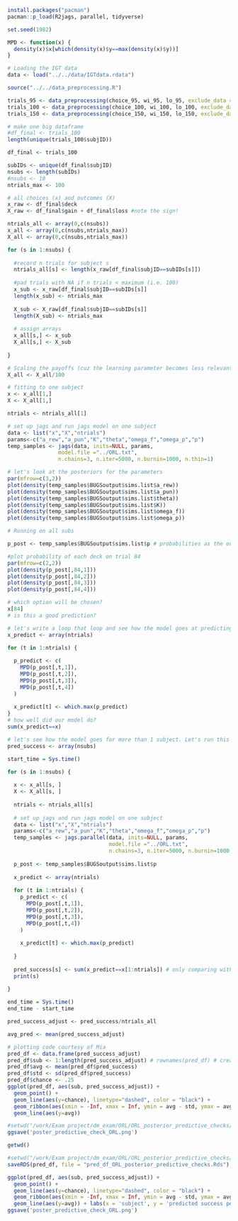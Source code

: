 ```r
install.packages("pacman")
pacman::p_load(R2jags, parallel, tidyverse)

set.seed(1982)

```

```r
MPD <- function(x) {
  density(x)$x[which(density(x)$y==max(density(x)$y))]
}
```


```r
# Loading the IGT data
data <- load("../../data/IGTdata.rdata")

source("../../data_preprocessing.R")

trials_95 <- data_preprocessing(choice_95, wi_95, lo_95, exclude_data = TRUE)
trials_100 <- data_preprocessing(choice_100, wi_100, lo_100, exclude_data = TRUE)
trials_150 <- data_preprocessing(choice_150, wi_150, lo_150, exclude_data = TRUE)

# make one big dataframe 
#df_final <- trials_100
length(unique(trials_100$subjID))

df_final <- trials_100
```

```r
subIDs <- unique(df_final$subjID)
nsubs <- length(subIDs)
#nsubs <- 10
ntrials_max <- 100

# all choices (x) and outcomes (X)
x_raw <- df_final$deck
X_raw <- df_final$gain + df_final$loss #note the sign!
```

```r
ntrials_all <- array(0,c(nsubs))
x_all <- array(0,c(nsubs,ntrials_max))
X_all <- array(0,c(nsubs,ntrials_max))

for (s in 1:nsubs) {
  
  #record n trials for subject s
  ntrials_all[s] <- length(x_raw[df_final$subjID==subIDs[s]])
  
  #pad trials with NA if n trials < maximum (i.e. 100)
  x_sub <- x_raw[df_final$subjID==subIDs[s]] 
  length(x_sub) <- ntrials_max
  
  X_sub <- X_raw[df_final$subjID==subIDs[s]] 
  length(X_sub) <- ntrials_max
  
  # assign arrays
  x_all[s,] <- x_sub
  X_all[s,] <- X_sub
  
}

# Scaling the payoffs (cuz the learning parameter becomes less relevant for very large payoffs/losses)
X_all <- X_all/100
```

```r
# fitting to one subject
x <- x_all[1,]
X <- X_all[1,]

ntrials <- ntrials_all[1]

# set up jags and run jags model on one subject
data <- list("x","X","ntrials") 
params<-c("a_rew","a_pun","K","theta","omega_f","omega_p","p")
temp_samples <- jags(data, inits=NULL, params,
                model.file ="../ORL.txt",
                n.chains=3, n.iter=5000, n.burnin=1000, n.thin=1)

# let's look at the posteriors for the parameters
par(mfrow=c(3,2))
plot(density(temp_samples$BUGSoutput$sims.list$a_rew))
plot(density(temp_samples$BUGSoutput$sims.list$a_pun))
plot(density(temp_samples$BUGSoutput$sims.list$theta))
plot(density(temp_samples$BUGSoutput$sims.list$K))
plot(density(temp_samples$BUGSoutput$sims.list$omega_f))
plot(density(temp_samples$BUGSoutput$sims.list$omega_p))

```



```r
# Running on all subs

p_post <- temp_samples$BUGSoutput$sims.list$p # probabilities as the outcome from softmax

#plot probability of each deck on trial 84
par(mfrow=c(2,2))
plot(density(p_post[,84,1]))
plot(density(p_post[,84,2]))
plot(density(p_post[,84,3]))
plot(density(p_post[,84,4]))

# which option will be chosen?
x[84]
# is this a good prediction?

# let's write a loop that loop and see how the model goes at predicting responses for all trials 
x_predict <- array(ntrials)

for (t in 1:ntrials) {
  
  p_predict <- c(
    MPD(p_post[,t,1]),
    MPD(p_post[,t,2]),
    MPD(p_post[,t,3]),
    MPD(p_post[,t,4])
  )
  
  x_predict[t] <- which.max(p_predict)
}
# how well did our model do?
sum(x_predict==x)

# let's see how the model goes for more than 1 subject. Let's run this on all subjects
pred_success <- array(nsubs)

start_time = Sys.time()

for (s in 1:nsubs) {
  
  x <- x_all[s, ]
  X <- X_all[s, ]
  
  ntrials <- ntrials_all[s]
  
  # set up jags and run jags model on one subject
  data <- list("x","X","ntrials") 
  params<-c("a_rew","a_pun","K","theta","omega_f","omega_p","p")
  temp_samples <- jags.parallel(data, inits=NULL, params,
                                model.file ="../ORL.txt",
                                n.chains=3, n.iter=5000, n.burnin=1000, n.thin=1, n.cluster=4)
  
  p_post <- temp_samples$BUGSoutput$sims.list$p
  
  x_predict <- array(ntrials)
  
  for (t in 1:ntrials) {
    p_predict <- c(
      MPD(p_post[,t,1]),
      MPD(p_post[,t,2]),
      MPD(p_post[,t,3]),
      MPD(p_post[,t,4])
    )
    
    x_predict[t] <- which.max(p_predict)
    
  }
  
  pred_success[s] <- sum(x_predict==x[1:ntrials]) # only comparing with trials for which we have choices
  print(s)
  
}

end_time = Sys.time()
end_time - start_time

pred_success_adjust <- pred_success/ntrials_all

avg_pred <- mean(pred_success_adjust)

# plotting code courtesy of Mia
pred_df <- data.frame(pred_success_adjust)
pred_df$sub <- 1:length(pred_success_adjust) # rownames(pred_df) # creating a subject index
pred_df$avg <- mean(pred_df$pred_success)
pred_df$std <- sd(pred_df$pred_success)
pred_df$chance <- .25
ggplot(pred_df, aes(sub, pred_success_adjust)) +
  geom_point() +
  geom_line(aes(y=chance), linetype="dashed", color = "black") +
  geom_ribbon(aes(xmin = -Inf, xmax = Inf, ymin = avg - std, ymax = avg + std), fill = "pink", alpha = 0.6) + 
  geom_line(aes(y=avg))

#setwd("/work/Exam project/dm_exam/ORL/ORL_posterior_predictive_checks/")
ggsave('poster_predictive_check_ORL.png')

```

```r
getwd()
```


```r
#setwd("/work/Exam project/dm_exam/ORL/ORL_posterior_predictive_checks/")
saveRDS(pred_df, file = "pred_df_ORL_posterior_predictive_checks.Rds")
```


```r
ggplot(pred_df, aes(sub, pred_success_adjust)) +
  geom_point() +
  geom_line(aes(y=chance), linetype="dashed", color = "black") +
  geom_ribbon(aes(xmin = -Inf, xmax = Inf, ymin = avg - std, ymax = avg + std), fill = "pink", alpha = 0.6) + 
  geom_line(aes(y=avg)) + labs(x = 'subject', y = 'predicted success percentage')
ggsave('poster_predictive_check_ORL.png')

```




